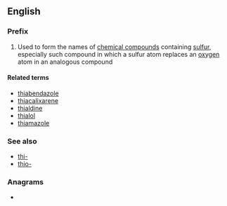 {{also|thìa|thia}}
==English==

===Prefix===
{{head|en|prefixes}}

# Used to form the names of [[chemical compound]]s containing [[sulfur]], especially such compound in which a sulfur atom replaces an [[oxygen]] atom in an analogous compound

====Related terms====
* [[thiabendazole]]
* [[thiacalixarene]]
* [[thialdine]]
* [[thialol]]
* [[thiamazole]]

===See also===
* [[thi-]]
* [[thio-]]

===Anagrams===
* {{anagrams|en|Ahti|Hati|Thai|Thai.}}